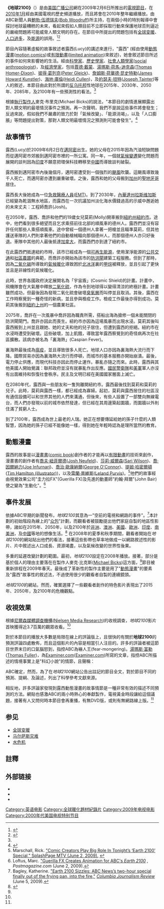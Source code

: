 {{Link style|time=2015-12-11T06:12:06+00:00}}
{{Infobox Film
| name               = 地球2100
| original_name      = earth 2100
| image              = Earth2100 title card.jpg
| cn_image           = 
| hk_image           = 
| tw_image           = 
| caption            = 
| director           = 
| executive_producer =
| producer           = 
| writer             = 
| narrator           = 
| production_supervisor =
| starring           = 
| music              = 
| cinematography     = 
| editing            = 
| studio             = 
| distributor        = 美国广播公司
| released           = 
| sec-title          =
| rate               = 
| runtime            = 
| country            = 
| language           = 英语
| imdb_id            = 
| amg_id             = 
| budget             = 
| gross              =
| preceded_by        = 
| followed_by        = 
| cn_name            = 
| hk_name            = 
| tw_name            = }}

'''《地球2100》'''（{{lang-en|''Earth 2100''}}）是由[[美国广播公司|美国广播公司]]網在2009年2月6日所推出的[[電視節目|電視節目]]，在[[2010年1月|2010年1月]]經由美國電視的歷史頻道播放，而且將會在2010年整年繼續播放。由ABC新聞人員[[鮑勃·伍德瑞夫|鮑勃·伍德瑞夫]]([[:en:Bob_Woodruff|Bob Woodruff]])所主持，在兩個小時的特別報導中會探討地球最糟糕的未來，看起來假如人類目前不立即採取行動來保護地球否則逼近的嚴峻問題將可能威脅人類文明的存在。在節目中所提出的問題包括有[[全球变暖|全球变暖]]、[[人口過多|人口過多]]，及[[能源|能源]]的誤用。<ref name=offl>{{cite web | url= http://earth2100.tv/ | title= Earth 2100 official website | accessdate= 2009-02-12 | archive-date= 2009-02-18 | archive-url= https://web.archive.org/web/20090218112846/http://earth2100.tv/ | dead-url= no }}</ref><ref name="abc">{{cite web | url= http://abcnews.go.com/Technology/story?id=5045549&page=1 | title= Scientists From Around the Globe Join ABC News in a Forum on Surviving the Century | author= Namias, Sarah | publisher= ABC News: Technology & Science | date= June 12, 2008 | accessdate= 2008-06-15 | archive-date= 2008-06-15 | archive-url= https://web.archive.org/web/20080615005840/http://abcnews.go.com/Technology/story?id=5045549&page=1 | dead-url= no }}</ref>

節目內容隨著虛擬的故事敘述者露西(Lucy)的講述來進行，"露西" (經由使用[[動態漫畫|動態漫畫]]([[:en:Motion_comics|motion comics]])或[[有限動畫|有限動畫]]([[:en:Limited_animation|limited animation]])來敘述)，她會敘述節目所述的事件如何來影響她的生活。經由[[科學家|科學家]]、[[历史学家列表|歷史學家]]、[[社會人類學家|社會人類學家]]([[:en:Social_anthropology|social anthropologist]])，及[[經濟學家|經濟學家]]，包括[[賈德·戴蒙|賈德·戴蒙]]、[[湯瑪斯·荷馬-迪克森|湯瑪斯·荷馬-迪克森]]([[:en:Thomas_Homer-Dixon|Thomas Homer-Dixon]])、[[彼得·葛列克|彼得·葛列克]]([[:en:Peter_Gleick|Peter Gleick]])、[[詹姆斯·荷華德·昆史特勒|詹姆斯·荷華德·昆史特勒]]([[:en:James_Howard_Kunstler|James Howard Kunstler]])、[[海地·庫倫|海地·庫倫]]([[:en:Heidi_Cullen|Heidi Cullen]])，及[[約瑟夫·坦特|約瑟夫·坦特]]([[:en:Joseph_Tainter|Joseph Tainter]])等人的敘述，本節目由此對於所謂的[[反乌托邦|反乌托邦]]性地球在2015年、2030年、2050年、2085年，及2100年有一些預測性的看法。<ref name=offl/>

根據[[執行製作人|執行製作人]]麥克·布里克(Michael Bicks)的說法，"本節目的劇情進展顯露出對人類文明的最壞情況事件之預測。再一次聲明，我們不是說這些事件將會發生；反過來說，假如我們不嚴肅的致力於對「氣候改變」、「能源消竭」，以及「人口膨脹」等問題提出對策，那對人類文明最壞情況之預測則可能會發生"。<ref name=prod>{{cite web | url= http://abcnews.go.com/Technology/Earth2100/story?id=7736882&page=1 | title= Note from the Producer | accessdate= 2009-06-06 | archive-date= 2009-06-06 | archive-url= https://web.archive.org/web/20090606063317/http://abcnews.go.com/Technology/Earth2100/story?id=7736882&page=1 | dead-url= no }}</ref>

== 故事情节 ==
露西(Lucy)於2009年6月2日在[[邁阿密|邁阿密]]出生。她的父母在2015年因為汽油短缺問題而從邁阿密市郊搬到邁阿密市裡的一所公寓。同一年，一個就[[氣候變遷|氣候變遷]]變化問題而展開的談判因為[[印度|印度]]不願意把環保科技轉移至[[中國|中國]]而導致談判破裂。

露西搬到邁阿密市內後幾個月，邁阿密遭受到一個強烈的[[熱帶氣旋|颶風]]吹襲。這颶風導致幾千人死亡，而邁阿密亦遭到嚴重破壞。之後，露西和她的父母搬到[[加利福尼亞州|加州]]的[[聖地牙哥_(加利福尼亞州)|聖地牙哥]]居住。

露西長大後她成為一位[[緊急醫療救護技術員|急救醫療人員]]([[EMT|EMT]])。到了2030年，[[內華達州|內華達州]][[拉斯维加斯|拉斯维加斯]]已經變為乾涸無水地區，而露西在一次抗議加州淡化海水價錢過高的示威中邂逅她的未來丈夫：工程師喬許(Josh)。

在2050年，露西、喬許和他們的19歲女兒莫莉(Molly)開車搬到[[紐約州|紐約州]][[纽约|紐約市]]。途中，他們看到很多絕望而且乞求乘搭前往北部的順風車的德州人。露西們並沒有容許任何那些人乘搭順風車。途中曾經一個德州人拿著一把槍並且瞄準莫莉，但其他護送車隊的人們則拿著他們的自動槍械瞄向那個德州人，而那個德州人亦只好後退。車隊中其他的人最後抵達[[加拿大|加拿大]]，而露西們亦到達了紐約市。

在此露西們抵達紐約市時，該市已經成為一個[[可再生能源|可再生能源]]，使用潔淨能源的[[公共交通|公共交通]]和[[社區農圃|社區農圃]]的典範，而喬許亦開始為該市的[[水閘|防洪閘]]建築工程服務。但到了那時，因為[[二氧化碳|二氧化碳]]所導致的[[全球暖化|氣候暖化]]導致困於[[北冰洋|北冰洋]]裏的[[甲烷|甲烷]]被釋放，並且引起了更快並且是非線性的氣候暖化。

此時，世界各國政府決定展開名為「宇宙盾」(Cosmic Shield)的計畫。計畫中，飛機隊會在大氣層中釋放[[二氧化硫|二氧化硫]]，作為令到地球得以變得清涼的終極計畫。計畫雖然成功，但最後因為發現二氧化硫會破壞[[臭氧層|臭氧層]]而叫停並且取消。其後，露西在工作時察覺到一種奇怪的新病，並且參與檢疫工作。檢疫工作最後亦得到成功。莫莉其後搬到[[紐約上州|紐約上州]]的一個農業社區。

2075年，喬許在一次風暴中喬許因為職責所需，搭船出海為搶修一個未能關閉的防洪閘閘門。喬許亦因此而喪生。紐約市亦因為這場風暴而出現水浸。莫莉其後叫露西搬到上州並且跟她、她的丈夫和他的兒子居住，但遭到露西的拒絕。紐約市在水浸時遭受到破壞。這些破壞，加上飢餓，導致當年露西察覺到的奇怪病再次在社區擴散。該病亦被名為「裏海熱」(Caspian Fever)。

裏海熱最後成為[[瘟疫|瘟疫]]，並且導致很多人死亡。地球人口亦因為裏海熱大流行而下降。國際貿易亦因為裏海熱大流行而停頓，而城市的基本服務亦開始崩潰。最後，電力停止供應，而現代科技亦因此而停止運作。暴亂亦隨之而來。此時，露西與其他美國人開始覺識：聯邦政府並沒有就暴亂作出反應。[[美國國民警衛隊|國民警衛隊]]和[[美軍|美軍]]軍人亦沒有出面維持和恢復社會秩序。民主及文明已經在美國國家層面上滅亡。

在2080年代，露西與一些朋友和一隻狗離開紐約市。露西最後找到莫莉和莫莉的兒子。此時，莫莉與露西一樣，都已經成為寡婦。起初，莫莉與露西居住的社區沒有通信設備可以和世界其他的人們來溝通，但後來，有些人設置了一部雙向無線電台，而人們亦發現以前的城市依然發達，但已經在其周邊築起圍牆，而圍牆以外則住滿了貧窮人士。

到了2100年，露西成為世上最老的人瑞。她正在想要傳延給她的孫子什麼的人類智慧，因為她的孫子已經不能像她一樣，得到她在年輕時認為是理所當然的教育。

==動態漫畫==
露西的故事是以[[漫畫書_(雜誌)|漫畫書]]([[:en:Comic_book|comic book]])創作者的才能再以[[有限動畫|有限動畫]]的技術來創作，漫畫書的創作者有[[喬夫·紐菲爾德|喬夫·紐菲爾德]]([[:en:Josh_Neufeld|Josh Neufeld]])、[[莎莉·威爾森|莎莉·威爾森]]([[:en:Sari_Wilson|Sari Wilson]])、[[喬·因爾納力|喬·因爾納力]]([[:en:|Joe Infurnari]])、[[喬治·歐康納爾|喬治·歐康納爾]]([[:en:George_O'Connor_(author/illustrator)|George O'Connor]])、[[提姆·哈密爾頓|提姆·哈密爾頓]]([[:en:Tim_Hamilton_(illustrator)|Tim Hamilton (illustrator)]])，以及[[雷蘭·普維斯|雷蘭·普維斯]]([[:en:Leland_Purvis|Leland Purvis]])。<ref>Marschall, Rick. [http://splashpage.mtv.com/2009/06/02/comic-creators-play-big-role-in-tonights-earth-2100-special/ "Comic Creators Play Big Role In Tonight’s ‘Earth 2100’ Special," SplashPage MTV (June 2, 2009).] {{Wayback|url=http://splashpage.mtv.com/2009/06/02/comic-creators-play-big-role-in-tonights-earth-2100-special/ |date=20100722213347 }}</ref>他們的故事經由視覺效果公司"圭力拉FX"(Guerilla FX)及先進的動畫師"約翰·拜爾"(John Bair)使之變為"生動化"。<ref>Loftus, Marc. [http://www.postmagazine.com/ME2/dirmod.asp?sid=&nm=&type=news&mod=News&mid=9A02E3B96F2A415ABC72CB5F516B4C10&tier=3&id=97AA09EF7C59463E8EE1037B7F79FE59 "Guerilla FX Creates Animation for ABC's ''Earth 2100''] {{Wayback|url=http://www.postmagazine.com/ME2/dirmod.asp?sid=&nm=&type=news&mod=News&mid=9A02E3B96F2A415ABC72CB5F516B4C10&tier=3&id=97AA09EF7C59463E8EE1037B7F79FE59 |date=20090808070601 }}, ''Postmagazine.com'' (June 2, 2009).</ref>

==  事件发展 ==
依據ABC早期的新聞發布，''地球2100''其意為一"空前的電視和網路的事件"。<ref name="CJR">Bagley, Katherine. [http://www.cjr.org/the_observatory/earth_2100_sizzles.php "Earth 2100 Sizzles: ABC News’s two-hour special finally out of the frying pan, into the fire,"] {{Wayback|url=http://www.cjr.org/the_observatory/earth_2100_sizzles.php |date=20110606025950 }} ''[[:en:Columbia_Journalism_Review|Columbia Journalism Review]]'' (June 5, 2009).</ref>本計劃的初始階段為線上的"[[众包|众包]]"計劃，而觀看者被鼓勵提出他們家庭自製的地區性影帶，諸如在2015年、2050年，以及2100年於[[非洲|非洲]]、[[澳洲|澳洲]]、[[美國|美國]]、[[歐洲|歐洲]]、[[印度|印度]]、[[南美洲|南美洲]]，及[[中國|中國]]等地的想像生活。<ref>{{cite web |url=http://earth2100.tv/game |title=Official Website Game Section |accessdate=2009-02-12 |deadurl=yes |archiveurl=https://web.archive.org/web/20090126141820/http://earth2100.tv/game |archivedate=2009-01-26 }}</ref> 在2008年的夏季和秋季期間，觀看者開始在''地球2100''的網站貼出他們的看法，接著這些影帶也草率地做成一以網路敘述性的影片、片中敘述出人口成長、資源竭盡，以及氣候改變的世界性後果。

多重的延遲改變計劃的範圍。最初，''地球2100''設定在2008年播放。接著，部分是基於個人的理由主要落在在製作人麥克·比克斯([[:en:Michael_Bicks|Michael Bicks]])這方面，<ref name="CJR"/>節目被重新排程在2009年春天。最後成了革新性的製作主要是用了"[[動態漫畫|動態漫畫]]"的要素及"露西"故事性的敘述法，不過使用很少的觀看者自製的連續鏡頭。

''地球2100''的網站，然而，確實選擇了一些觀看者創作的特色影片表現出了2015年、2050年，及2100年的危機觀點。

==收視效果==
根據[[尼爾森媒體調查機構|尼爾森媒體調查機構]]([[:en:Nielsen_Media_Research|Nielsen Media Research]])的收視調查，''地球2100''影片首映獲得近3.7百萬的觀眾收看。<ref name="CJR" />

對於本節目的播放大多數是局限在線上的評論版上，且很快的有關於'''地球2100'''的預測評論四處散佈，而且這個影片的內容是相當引人注目的。許多的評論者被這節目世界末日的口氣腦怒到，指控ABC為嚇人王(fear-mongering)。[[湯瑪斯·富勒|湯瑪斯·富勒]]([[:en:Thomas_Fuller_(journalist)|Thomas Fuller]])，為[[Examiner.com|Examiner.com]]([[:en:Examiner.com|Examiner.com]])所寫的文章，指控ABC所描述的情境事實上是"科幻小說"的情節，且聲稱： 
{{blockquote|. . . 當人們理解到(就如現在他們所了解的)地球溫度並不是每年往上升，他麼不會去想審慎科學家的說法。他們會去想到''地球2100''及其他有關於大災難嚇人的故事，接著咱們理解到他們在說謊。然後他們將完全地不理會科學，甚至不可能去做咱們可以做及將做的一些合理的事情。<ref>Fuller, Thomas. "Global warming as the worst science fiction--Earth 2100 makes fighting climate change harder," [[:en:Examiner.com|:en:Examiner.com]] (June 2, 2009).</ref>}}

ABC確定，然而，為了在''地球2100''網站公告出註記的節目全文，對於節目不同的預測、提綱、及論述，列出了科學參考文獻來源。

相反地，許多評論家發現到露西動態漫畫的故事情節是一種非常有效的描述不同預測的方法。網貼也感激ABC的兩小時熱心的奉獻製作，電視黃金時段讓給這個議題，接著有人又問何時本節目會再重播，有無DVD版，或則有無網路線上版。<ref name="CJR" />

==  参见 ==
* [[全球变暖|全球变暖]]
* [[马尔萨斯灾难|马尔萨斯灾难]]
* [[水危机|水危机]]

==註釋==
{{reflist|2}}

==  外部链接 ==
* {{official|http://abcnews.go.com/Technology/Earth2100}}
* {{imdb title|1471346}}
*{{YouTube|LHNSLxDmMCM|地球2100(film:1-9)}}

{{DEFAULTSORT:Earth 2100}}

[[Category:英语电影|Category:英语电影]]
[[Category:全球暖化題材紀錄片|Category:全球暖化題材紀錄片]]
[[Category:2009年电视电影|Category:2009年电视电影]]
[[Category:2000年代美国电视特别节目|Category:2000年代美国电视特别节目]]